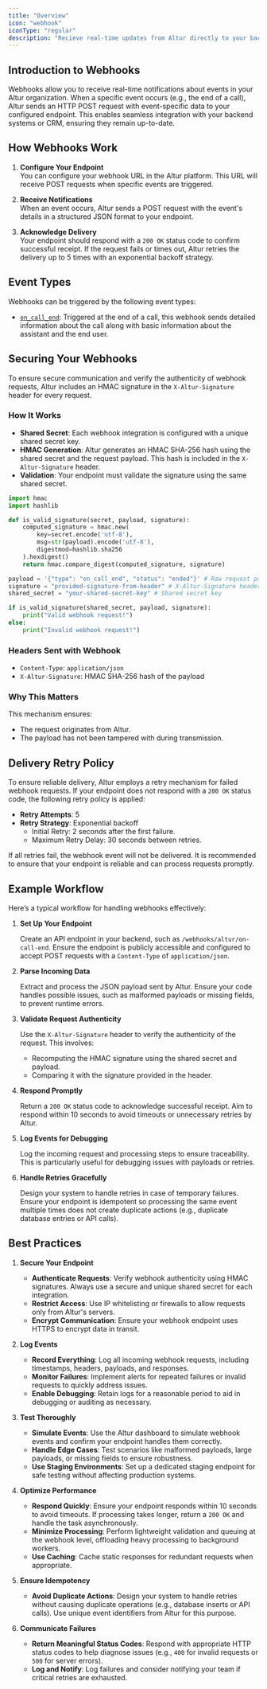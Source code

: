```yaml
---
title: "Overview"
icon: "webhook"
iconType: "regular"
description: "Recieve real-time updates from Altur directly to your backend or CRM."
---
```


## Introduction to Webhooks

Webhooks allow you to receive real-time notifications about events in your Altur organization. When a specific event occurs (e.g., the end of a call), Altur sends an HTTP POST request with event-specific data to your configured endpoint. This enables seamless integration with your backend systems or CRM, ensuring they remain up-to-date.

## How Webhooks Work

1. **Configure Your Endpoint**  
    You can configure your webhook URL in the Altur platform. This URL will receive POST requests when specific events are triggered.

2. **Receive Notifications**  
    When an event occurs, Altur sends a POST request with the event's details in a structured JSON format to your endpoint.

3. **Acknowledge Delivery**  
    Your endpoint should respond with a `200 OK` status code to confirm successful receipt. If the request fails or times out, Altur retries the delivery up to 5 times with an exponential backoff strategy.

## Event Types

Webhooks can be triggered by the following event types:

- [`on_call_end`](https://docs.altur.io/api-reference/webhooks/on-call-end): Triggered at the end of a call, this webhook sends detailed information about the call along with basic information about the assistant and the end user.

## Securing Your Webhooks

To ensure secure communication and verify the authenticity of webhook requests, Altur includes an HMAC signature in the `X-Altur-Signature` header for every request.

### How It Works
- **Shared Secret**: Each webhook integration is configured with a unique shared secret key.
- **HMAC Generation**: Altur generates an HMAC SHA-256 hash using the shared secret and the request payload. This hash is included in the `X-Altur-Signature` header.
- **Validation**: Your endpoint must validate the signature using the same shared secret.

```python Validation Function Example
import hmac
import hashlib

def is_valid_signature(secret, payload, signature):
    computed_signature = hmac.new(
        key=secret.encode('utf-8'),
        msg=str(payload).encode('utf-8'),
        digestmod=hashlib.sha256
    ).hexdigest()
    return hmac.compare_digest(computed_signature, signature)
```

```python Example Usage
payload = '{"type": "on_call_end", "status": "ended"}' # Raw request payload
signature = "provided-signature-from-header" # X-Altur-Signature header
shared_secret = "your-shared-secret-key" # Shared secret key

if is_valid_signature(shared_secret, payload, signature):
    print("Valid webhook request!")
else:
    print("Invalid webhook request!")
```

### Headers Sent with Webhook
- `Content-Type`: `application/json`
- `X-Altur-Signature`: HMAC SHA-256 hash of the payload

### Why This Matters

This mechanism ensures:
- The request originates from Altur.
- The payload has not been tampered with during transmission.

## Delivery Retry Policy

To ensure reliable delivery, Altur employs a retry mechanism for failed webhook requests. If your endpoint does not respond with a `200 OK` status code, the following retry policy is applied:

- **Retry Attempts**: 5
- **Retry Strategy**: Exponential backoff
  - Initial Retry: 2 seconds after the first failure.
  - Maximum Retry Delay: 30 seconds between retries.

If all retries fail, the webhook event will not be delivered. It is recommended to ensure that your endpoint is reliable and can process requests promptly.

## Example Workflow

Here’s a typical workflow for handling webhooks effectively:

1. **Set Up Your Endpoint**

    Create an API endpoint in your backend, such as `/webhooks/altur/on-call-end`. Ensure the endpoint is publicly accessible and configured to accept POST requests with a `Content-Type` of `application/json`.

2. **Parse Incoming Data**

    Extract and process the JSON payload sent by Altur. Ensure your code handles possible issues, such as malformed payloads or missing fields, to prevent runtime errors.

3. **Validate Request Authenticity**

    Use the `X-Altur-Signature` header to verify the authenticity of the request. This involves:
    - Recomputing the HMAC signature using the shared secret and payload.
    - Comparing it with the signature provided in the header.

4. **Respond Promptly**

    Return a `200 OK` status code to acknowledge successful receipt. Aim to respond within 10 seconds to avoid timeouts or unnecessary retries by Altur.

5. **Log Events for Debugging**

    Log the incoming request and processing steps to ensure traceability. This is particularly useful for debugging issues with payloads or retries.

6. **Handle Retries Gracefully**

    Design your system to handle retries in case of temporary failures. Ensure your endpoint is idempotent so processing the same event multiple times does not create duplicate actions (e.g., duplicate database entries or API calls).

## Best Practices

1. **Secure Your Endpoint**  
   - **Authenticate Requests**: Verify webhook authenticity using HMAC signatures. Always use a secure and unique shared secret for each integration.  
   - **Restrict Access**: Use IP whitelisting or firewalls to allow requests only from Altur's servers.  
   - **Encrypt Communication**: Ensure your webhook endpoint uses HTTPS to encrypt data in transit.

2. **Log Events**  
   - **Record Everything**: Log all incoming webhook requests, including timestamps, headers, payloads, and responses.  
   - **Monitor Failures**: Implement alerts for repeated failures or invalid requests to quickly address issues.  
   - **Enable Debugging**: Retain logs for a reasonable period to aid in debugging or auditing as necessary.

3. **Test Thoroughly**  
   - **Simulate Events**: Use the Altur dashboard to simulate webhook events and confirm your endpoint handles them correctly.  
   - **Handle Edge Cases**: Test scenarios like malformed payloads, large payloads, or missing fields to ensure robustness.  
   - **Use Staging Environments**: Set up a dedicated staging endpoint for safe testing without affecting production systems.

4. **Optimize Performance**  
   - **Respond Quickly**: Ensure your endpoint responds within 10 seconds to avoid timeouts. If processing takes longer, return a `200 OK` and handle the task asynchronously.  
   - **Minimize Processing**: Perform lightweight validation and queuing at the webhook level, offloading heavy processing to background workers.  
   - **Use Caching**: Cache static responses for redundant requests when appropriate.

5. **Ensure Idempotency**  
   - **Avoid Duplicate Actions**: Design your system to handle retries without causing duplicate operations (e.g., database inserts or API calls). Use unique event identifiers from Altur for this purpose.

6. **Communicate Failures**  
   - **Return Meaningful Status Codes**: Respond with appropriate HTTP status codes to help diagnose issues (e.g., `400` for invalid requests or `500` for server errors).  
   - **Log and Notify**: Log failures and consider notifying your team if critical retries are exhausted.
